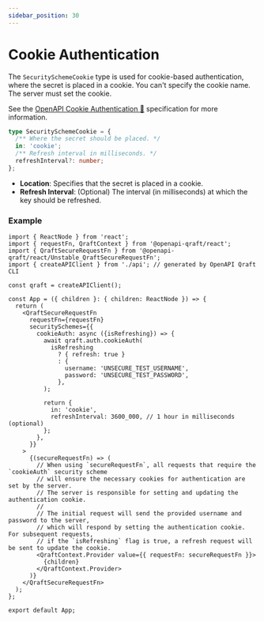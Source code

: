 ```yaml
---
sidebar_position: 30
---
```


# Cookie Authentication

The `SecuritySchemeCookie` type is used for cookie-based authentication, where the secret is placed in a cookie.
You can't specify the cookie name. The server must set the cookie.

See the [OpenAPI Cookie Authentication 🔗](https://swagger.io/docs/specification/authentication/cookie-authentication/) specification for more information.

```ts
type SecuritySchemeCookie = {
  /** Where the secret should be placed. */
  in: 'cookie';
  /** Refresh interval in milliseconds. */
  refreshInterval?: number;
};
```

- **Location**: Specifies that the secret is placed in a cookie.
- **Refresh Interval**: (Optional) The interval (in milliseconds) at which the key should be refreshed.

### Example

```tsx
import { ReactNode } from 'react';
import { requestFn, QraftContext } from '@openapi-qraft/react';
import { QraftSecureRequestFn } from '@openapi-qraft/react/Unstable_QraftSecureRequestFn';
import { createAPIClient } from './api'; // generated by OpenAPI Qraft CLI

const qraft = createAPIClient();

const App = ({ children }: { children: ReactNode }) => {
  return (
    <QraftSecureRequestFn
      requestFn={requestFn}
      securitySchemes={{
        cookieAuth: async ({isRefreshing}) => {
          await qraft.auth.cookieAuth(
            isRefreshing
              ? { refresh: true }
              : {
                username: 'UNSECURE_TEST_USERNAME',
                password: 'UNSECURE_TEST_PASSWORD',
              },
          );

          return {
            in: 'cookie',
            refreshInterval: 3600_000, // 1 hour in milliseconds (optional)
          };
        },
      }}
    >
      {(secureRequestFn) => (
        // When using `secureRequestFn`, all requests that require the `cookieAuth` security scheme
        // will ensure the necessary cookies for authentication are set by the server.
        // The server is responsible for setting and updating the authentication cookie.
        //
        // The initial request will send the provided username and password to the server,
        // which will respond by setting the authentication cookie. For subsequent requests,
        // if the `isRefreshing` flag is true, a refresh request will be sent to update the cookie.
        <QraftContext.Provider value={{ requestFn: secureRequestFn }}>
          {children}
        </QraftContext.Provider>
      )}
    </QraftSecureRequestFn>
  );
};

export default App;
```
